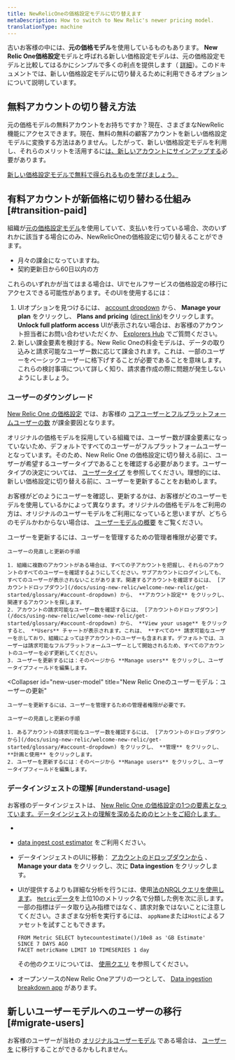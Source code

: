 ```yaml
---
title: NewRelicOneの価格設定モデルに切り替えます
metaDescription: How to switch to New Relic's newer pricing model.
translationType: machine
---
```


古いお客様の中には、**元の価格モデル**を使用しているものもあります。 **New Relic One価格設定**モデルと呼ばれる新しい価格設定モデルは、元の価格設定モデルと比較してはるかにシンプルで多くの利点を提供します（ [詳細](/docs/accounts/accounts-billing/new-relic-one-pricing-billing/new-relic-one-pricing-billing)）。このドキュメントでは、新しい価格設定モデルに切り替えるために利用できるオプションについて説明しています。

## 無料アカウントの切り替え方法

元の価格モデルの無料アカウントをお持ちですか？現在、さまざまなNewRelic機能にアクセスできます。現在、無料の無料の顧客アカウントを新しい価格設定モデルに変換する方法はありません。したがって、新しい価格設定モデルを利用し、それらのメリットを活用するに[は、新しいアカウントにサインアップする](https://newrelic.com/signup)必要があります。

[新しい価格設定モデルで無料で得られるものを学びましょう。](/docs/accounts/accounts-billing/new-relic-one-pricing-billing/new-relic-one-pricing-billing/#free)

## 有料アカウントが新価格に切り替わる仕組み [#transition-paid]

組織が[元の価格設定モデル](/docs/accounts/original-accounts-billing/original-product-based-pricing/overview-user-models)を使用していて、支払いを行っている場合、次のいずれかに該当する場合にのみ、NewRelicOneの価格設定に切り替えることができます。

* 月々の課金になっていますね。
* 契約更新日から60日以内の方

これらのいずれかが当てはまる場合は、UIでセルフサービスの価格設定の移行にアクセスできる可能性があります。そのUIを使用するには：

1. UIオプションを見つけるには、 [account dropdown](/docs/using-new-relic/welcome-new-relic/get-started/glossary/#account-dropdown) から、 **Manage your plan** をクリックし、 **Plans and pricing** ([direct link](https://one.newrelic.com/launcher/nr1-core.settings?pane=eyJhY2NvdW50SWQiOjI0NDEyODYsIm5lcmRsZXRJZCI6ImNvbW1lcmNlLW5lcmRsZXRzLm5yLXNob3AtZW50cnkiLCJwYXRoIjoiL3BsYW5zLWFuZC1wcmljaW5nIiwibWlncmF0aW9uRWxpZ2libGUiOnRydWUsImFjY291bnROYW1lIjoiU3RyYWRvcyBMYWJzIn0=&platform%5BaccountId%5D=))をクリックします。 **Unlock full platform access** UIが表示されない場合は、お客様のアカウント担当者にお問い合わせいただくか、 [Explorers Hub](https://discuss.newrelic.com/) でご質問ください。
2. 新しい課金要素を検討する。New Relic Oneの料金モデルは、データの取り込みと請求可能なユーザー数に応じて課金されます。これは、一部のユーザーをベーシックユーザーに格下げすることが必要であることを意味します。これらの検討事項について詳しく知り、請求書作成の際に問題が発生しないようにしましょう。

### ユーザーのダウングレード

[New Relic One の価格設定](/docs/accounts/accounts-billing/new-relic-one-pricing-billing/new-relic-one-pricing-billing/) では、お客様の [コアユーザーとフルプラットフォームユーザーの数](/docs/accounts/accounts-billing/new-relic-one-user-management/user-type) が課金要因となります。

オリジナルの価格モデルを採用している組織では、ユーザー数が課金要素になっていないため、デフォルトですべてのユーザーがフルプラットフォームユーザーとなっています。そのため、New Relic One の価格設定に切り替える前に、ユーザーが希望するユーザータイプであることを確認する必要があります。ユーザータイプの決定については、 [ユーザータイプ](/docs/accounts/accounts-billing/new-relic-one-user-management/user-type) を参照してください。理想的には、新しい価格設定に切り替える前に、ユーザーを更新することをお勧めします。

お客様がどのようにユーザーを確認し、更新するかは、お客様がどのユーザーモデルを使用しているかによって異なります。オリジナルの価格モデルをご利用の方は、オリジナルのユーザーモデルをご利用になっていると思いますが、どちらのモデルかわからない場合は、 [ユーザーモデルの概要](/docs/accounts/original-accounts-billing/original-product-based-pricing/overview-user-models) をご覧ください。

<CollapserGroup>
  <Collapser
    id="original-model"
    title="オリジナルのユーザーモデル：ユーザーの更新"
  >
    ユーザーを更新するには、ユーザーを管理するための管理者権限が必要です。

    ユーザーの見直しと更新の手順

    1. 組織に複数のアカウントがある場合は、すべての子アカウントを把握し、それらのアカウントのすべてのユーザーを確認するようにしてください。サブアカウントにログインしても、すべてのユーザーが表示されないことがあります。関連するアカウントを確認するには、 [アカウントドロップダウン](/docs/using-new-relic/welcome-new-relic/get-started/glossary/#account-dropdown) から、 **アカウント設定** をクリックし、関連するアカウントを探します。
    2. アカウントの請求可能なユーザー数を確認するには、 [アカウントのドロップダウン](/docs/using-new-relic/welcome-new-relic/get-started/glossary/#account-dropdown) から、 **View your usage** をクリックすると、 **Users** チャートが表示されます。これは、 **すべての** 請求可能なユーザーを示しており、組織によっては子アカウントのユーザーも含まれます。デフォルトでは、ユーザーは請求可能なフルプラットフォームユーザーとして開始されるため、すべてのアカウントのユーザーを必ず更新してください。
    3. ユーザーを更新するには：そのページから **Manage users** をクリックし、ユーザータイプフィールドを編集します。
  </Collapser>

  <Collapser
    id="new-user-model"
    title="New Relic Oneのユーザーモデル：ユーザーの更新"
  >
    ユーザーを更新するには、ユーザーを管理するための管理者権限が必要です。

    ユーザーの見直しと更新の手順

    1. あるアカウントの請求可能なユーザー数を確認するには、 [アカウントのドロップダウンから](/docs/using-new-relic/welcome-new-relic/get-started/glossary/#account-dropdown) をクリックし、 **管理** をクリックし、 **計画と使用** をクリックします。
    2. ユーザーを更新するには：そのページから **Manage users** をクリックし、ユーザータイプフィールドを編集します。
  </Collapser>
</CollapserGroup>

### データインジェストの理解 [#understand-usage]

お客様のデータインジェストは、 [New Relic One の価格設定の1つの要素となっています。データインジェストの理解を深めるためのヒントをご紹介します。](/docs/accounts/accounts-billing/new-relic-one-pricing-billing/new-relic-one-pricing-billing)

[](/docs/accounts/accounts-billing/new-relic-one-pricing-billing/new-relic-one-pricing-billing)

* [](/docs/accounts/accounts-billing/new-relic-one-pricing-billing/new-relic-one-pricing-billing)

* [](/docs/accounts/accounts-billing/new-relic-one-pricing-billing/new-relic-one-pricing-billing)[data ingest cost estimator](/docs/data-apis/manage-data/calculate-data-ingest) をご利用ください。

* データインジェストのUIに移動： [アカウントのドロップダウンから](/docs/using-new-relic/welcome-new-relic/get-started/glossary/#account-dropdown) 、 **Manage your data** をクリックし、次に **Data ingestion** をクリックします。

* UIが提供するよりも詳細な分析を行うには、使用[法のNRQLクエリを使用します](/docs/accounts/accounts-billing/new-relic-one-pricing-billing/usage-queries-alerts)。 [`Metric`データ](/docs/telemetry-data-platform/understand-data/new-relic-data-types/#dimensional-metrics)を上位10のメトリック名で分類した例を次に示します。一部の指標はデータ取り込み指標ではなく、請求対象ではないことに注意してください。さまざまな分析を実行するには、 `appName`または`Host`によるファセットを試すこともできます。

  ```
  FROM Metric SELECT bytecountestimate()/10e8 as 'GB Estimate' 
  SINCE 7 DAYS AGO 
  FACET metricName LIMIT 10 TIMESERIES 1 day
  ```

  その他のクエリについては、 [使用クエリ](/docs/accounts/accounts-billing/new-relic-one-pricing-users/usage-queries-alerts/) を参照してください。

* オープンソースのNew Relic Oneアプリの一つとして、 [Data ingestion breakdown app](https://newrelic.com/instant-observability/account-data-ingestion/51e66f0d-153c-493c-a75c-a386c3f170ce) があります。

## 新しいユーザーモデルへのユーザーの移行 [#migrate-users]

お客様のユーザーが当社の [オリジナルユーザーモデル](/docs/accounts/original-accounts-billing/original-users-roles/overview-user-models) である場合は、 [ユーザーを](/docs/accounts/original-accounts-billing/original-users-roles/user-migration/) に移行することができるかもしれません。